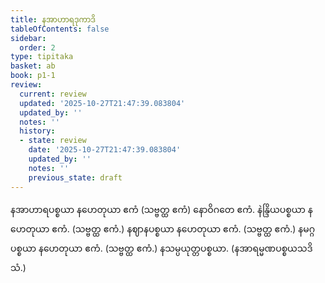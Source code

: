 ```yaml
---
title: နအာဟာရဒုကာဒိ
tableOfContents: false
sidebar:
  order: 2
type: tipitaka
basket: ab
book: p1-1
review:
  current: review
  updated: '2025-10-27T21:47:39.083804'
  updated_by: ''
  notes: ''
  history:
  - state: review
    date: '2025-10-27T21:47:39.083804'
    updated_by: ''
    notes: ''
    previous_state: draft
---
```



<ReviewStatus review={frontmatter.review} showDetails={true} />

<HypothesisAnnotation frontmatter={frontmatter} />

<DynamicBreadcrumb />

<Division number="160" book="p1-1" e="ch" v="36" p="50">

<Paragraph number="565" book="p1-1">
နအာဟာရပစ္စယာ နဟေတုယာ ဧကံ (သဗ္ဗတ္ထ ဧကံ) နောဝိဂတေ ဧကံ.
</Paragraph>

<Paragraph number="566" book="p1-1">
နဲန္ဒြိယပစ္စယာ နဟေတုယာ ဧကံ. (သဗ္ဗတ္ထ ဧကံ.)
</Paragraph>

<Paragraph number="567" book="p1-1">
နဈာနပစ္စယာ နဟေတုယာ ဧကံ. (သဗ္ဗတ္ထ ဧကံ.)
</Paragraph>

<Paragraph number="568" book="p1-1">
နမဂ္ဂပစ္စယာ နဟေတုယာ ဧကံ. (သဗ္ဗတ္ထ ဧကံ.)
</Paragraph>

<Paragraph number="569" book="p1-1">
နသမ္ပယုတ္တပစ္စယာ. (နအာရမ္မဏပစ္စယသဒိသံ.)
</Paragraph>
</Division>